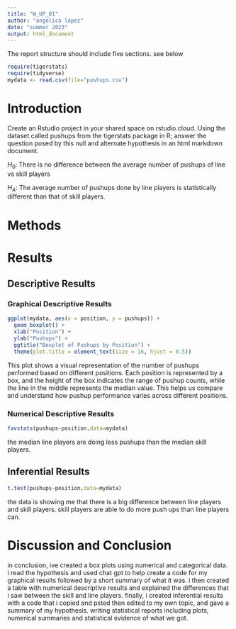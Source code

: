 ```yaml
---
title: "W_UP_01"
author: "angelica lopez"
date: "summer 2023"
output: html_document
---
```




The report structure should include five sections.  see below



```r
require(tigerstats)
require(tidyverse)
mydata <- read.csv(file="pushups.csv")
```

# Introduction

<!--In this section you explain what you are trying to show. Where did the data come from? What is the research or other question you are trying to answer?!-->

Create an Rstudio project in your shared space on rstudio.cloud.  Using the dataset called pushups from the tigerstats package in R; answer the question posed by this null and alternate hypothesis in an html markdown document.

$H_0$: There is no difference between the average number of pushups of line vs skill players

$H_A$: The average number of pushups done by line players is statistically different than that of skill players.

# Methods

<!--Decide on your methods: use "variable analysis" or other appropriate descriptors. Make sure to choose at least one graphical method and at least one numerical method.!-->

# Results

<!--Divide this section into two sub-sections: One for your descriptive results and one for your inferential results.!-->

## Descriptive Results

### Graphical Descriptive Results

<!--Graphical results here. Make sure to show your code. Provide appropriate labels for axes, giving units if possible, and provide a good title for the graph, too. Use the graphical results to describe the patterns if any that exist in the data as focused toward the research question!-->

```r
ggplot(mydata, aes(x = position, y = pushups)) +
  geom_boxplot() +
  xlab("Position") +
  ylab("Pushups") +
  ggtitle("Boxplot of Pushups by Position") +
  theme(plot.title = element_text(size = 16, hjust = 0.5))
```
This plot shows a visual representation of the number of pushups performed based on different positions. Each position is represented by a box, and the height of the box indicates the range of pushup counts, while the line in the middle represents the median value. This helps us compare and understand how pushup performance varies across different positions.  

### Numerical Descriptive Results
<!--Numerical results go here. Use the numerical results to describe the patterns if any that exist in the data as focused toward the research question!-->
```r
favstats(pushups~position,data=mydata)
```
the median line players are doing less pushups than the median skill players.  



## Inferential Results
<!--State hypothesis clearly. Make sure your discussion of the inferential test covers all the aspects that the test output produces, such as test statistic, p-value etc. Make a decision about the null hypothesis, explain the assumptions on which the selected test/procedure was based, and why the chosen procedure satisfys the assumptions and is appropriate to answer the research question!-->
```r
t.test(pushups~position,data=mydata)
```

the data is showing me that there is a big difference between line players and skill players. skill players are able to do more push ups than line players can.   



# Discussion and Conclusion

<!--Discussion and conclusion here. If you found a relationship be sure to consider whether the relationship occurs because one of the variables causes the other, or whether they perhasps are related for some other reason. Watch the chapter 6 videos from the GeorgeTown videos collection.!-->

in conclusion, ive created a box plots using numerical and categorical data. i read the hypothesis and used chat gpt to help create a code for my graphical results followed by a short summary of what it was. i then created a table with numerical descriptive results and explained the differences that i saw between the skill and line players. finally, i created inferential results with a code that i copied and psted then edited to my own topic, and gave a summary of my hypothesis. writing statistical reports including plots, numerical summaries and statistical evidence of what we got.  